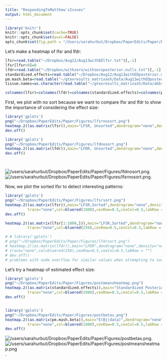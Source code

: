```yaml
---
title: "RespondingToMatthew'sIssues"
output: html_document
---
```


```r
library('knitr')
knitr::opts_chunk$set(cache=TRUE)
knitr::opts_chunk$set(eval=FALSE)
opts_chunk$set(fig.path = "/Users/sarahurbut/Dropbox/PaperEdits/Paper/Figures/") 
```

Let's make a heatmap of lfsr and lfdr:

```r
lfsr=read.table("~/Dropbox/Aug12/Aug13withEDlfsr.txt")[,-1]
lfsr[lfsr<0]=0
lfdr=read.table("~/Dropbox/withzero/withzeroposterior.nulls.txt")[,-1]
standardized.effects=read.table("~/Dropbox/Aug12/Aug13withEDposterior.means.txt")[,-1]
pm.mash.beta=read.table("~/gtexresults_matrixash/Data/Aug13withEDposterior.betas.txt")
tissue.names=as.character(read.table("~/gtexresults_matrixash/Data/abbreviate.names.txt")[,2])

colnames(lfsr)=colnames(lfdr)=colnames(standardized.effects)=colnames(pm.mash.beta)=tissue.names

```

First, we plot with no sort because we want to compare lfsr and lfdr to show the importance of considering the effect size:

```r

library('gplots')
png("~/Dropbox/PaperEdits/Paper/Figures/lfsrnosort.png")
heatmap.2((as.matrix(lfsr)),main="LFSR, Unsorted",dendrogram="none",density="none",Colv=FALSE,Rowv=FALSE,trace="none",col=bluered(1000),cexRow=0.5,cexCol=0.5,labRow = "",ylab = "Gene",xlab="",key = T)
dev.off()

library('gplots')
png("~/Dropbox/PaperEdits/Paper/Figures/lfdnosort.png")
heatmap.2((as.matrix(lfdr)),main="LFDR, Unsorted",dendrogram="none",density="none",Colv=FALSE,Rowv = FALSE,trace="none",col=bluered(1000),cexRow=0.5,cexCol=0.5,labRow = "",ylab = "Gene",xlab="",key = FALSE)
dev.off()




```

![/users/sarahurbut/Dropbox/PaperEdits/Paper/Figures/lfdnosort.png](/Users/sarahurbut/Dropbox/PaperEdits/Paper/Figures/lfdnosort.png).
![/users/sarahurbut/Dropbox/PaperEdits/Paper/Figures/lfsrnosort.png](/Users/sarahurbut/Dropbox/PaperEdits/Paper/Figures/lfsrnosort.png).

Now, we plot the sorted lfsr to detect interesting patterns:

```r
library('gplots')
png("~/Dropbox/PaperEdits/Paper/Figures/lfsrsort.png")
heatmap.2((as.matrix(lfsr)),main="LFSR,Sorted",dendrogram="none",density="none",Colv=FALSE,#Rowv=FALSE,
          trace="none",col=bluered(1000),cexRow=0.5,cexCol=0.5,labRow = "",ylab = "Gene",xlab="",key=FALSE )
dev.off()

heatmap.2((as.matrix(lfsr[1:1000,])),main="LFSR,Sorted",dendrogram="none",density="none",Colv=FALSE,#Rowv=FALSE,
          trace="none",col=bluered(256),cexRow=0.5,cexCol=0.5,labRow = "",ylab = "Gene",xlab="",key=FALSE )

# # library('gplots')
# png("~/Dropbox/PaperEdits/Paper/Figures/lfdrsort.png")
# heatmap.2((as.matrix(lfdr)),main="LFDR",dendrogram="none",density="none",Colv=FALSE,#Rowv = FALSE,
# trace="none",col=bluered(256),cexRow=0.5,cexCol=0.5,labRow = "")
# dev.off()
# problems with node overflow for similar values when attempting to sort


```

 Let's try a heatmap of estimated effect size:
 
```r
library('gplots')
png("~/Dropbox/PaperEdits/Paper/Figures/postmeansheatmap.png")
heatmap.2((as.matrix(standardized.effects)),main="Standardized Posterior Effects",dendrogram="none",density="none",Colv=FALSE,#Rowv=FALSE,
          trace="none",col=bluered(1000),cexRow=0.5,cexCol=0.5,labRow = "",ylab = "Gene",xlab="",key=TRUE)
dev.off()


library('gplots')
png("~/Dropbox/PaperEdits/Paper/Figures/postbetas.png")
heatmap.2((as.matrix(pm.mash.beta)),main="E(Bj|data)",dendrogram="none",density="none",Colv=FALSE,#Rowv=FALSE,
          trace="none",col=bluered(1000),cexRow=0.5,cexCol=0.5,labRow = "",ylab = "Gene",xlab="",key=TRUE)
dev.off()
```
 
![/users/sarahurbut/Dropbox/PaperEdits/Paper/Figures/postbetas.png](/Users/sarahurbut/Dropbox/PaperEdits/Paper/Figures/postbetas.png).
![/users/sarahurbut/Dropbox/PaperEdits/Paper/Figures/postmeansheatmap.png](/Users/sarahurbut/Dropbox/PaperEdits/Paper/Figures/postmeansheatmap.png).
 
